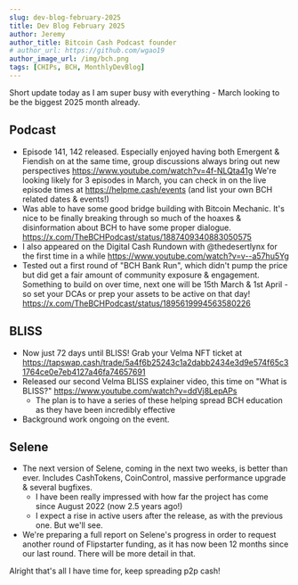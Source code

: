 ```yaml
---
slug: dev-blog-february-2025
title: Dev Blog February 2025
author: Jeremy
author_title: Bitcoin Cash Podcast founder
# author_url: https://github.com/wgao19
author_image_url: /img/bch.png
tags: [CHIPs, BCH, MonthlyDevBlog]
---
```


Short update today as I am super busy with everything - March looking to be the biggest 2025 month already.

## Podcast

- Episode 141, 142 released. Especially enjoyed having both Emergent & Fiendish on at the same time, group discussions always bring out new perspectives https://www.youtube.com/watch?v=4f-NLQta41g  We're looking likely for 3 episodes in March, you can check in on the live episode times at https://helpme.cash/events (and list your own BCH related dates & events!)
- Was able to have some good bridge building with Bitcoin Mechanic. It's nice to be finally breaking through so much of the hoaxes & disinformation about BCH to have some proper dialogue. https://x.com/TheBCHPodcast/status/1887409340883050575
- I also appeared on the Digital Cash Rundown with @thedesertlynx for the first time in a while https://www.youtube.com/watch?v=v--a57hu5Yg
- Tested out a first round of "BCH Bank Run", which didn't pump the price but did get a fair amount of community exposure & engagement.  Something to build on over time, next one will be 15th March & 1st April - so set your DCAs or prep your assets to be active on that day! https://x.com/TheBCHPodcast/status/1895619994563580226

## BLISS

- Now just 72 days until BLISS! Grab your Velma NFT ticket at https://tapswap.cash/trade/5a4f6b25243c1a2dabb2434e3d9e574f65c31764ce0e7eb4127a46fa74657691
- Released our second Velma BLISS explainer video, this time on "What is BLISS?" https://www.youtube.com/watch?v=ddVj8LepAPs
	- The plan is to have a series of these helping spread BCH education as they have been incredibly effective
- Background work ongoing on the event.

## Selene

- The next version of Selene, coming in the next two weeks, is better than ever. Includes CashTokens, CoinControl, massive performance upgrade & several bugfixes.
	- I have been really impressed with how far the project has come since August 2022 (now 2.5 years ago!)
	- I expect a rise in active users after the release, as with the previous one. But we'll see.
- We're preparing a full report on Selene's progress in order to request another round of Flipstarter funding, as it has now been 12 months since our last round. There will be more detail in that.

Alright that's all I have time for, keep spreading p2p cash!